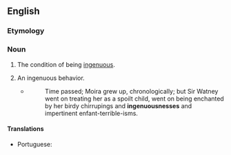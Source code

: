 ==English==

===Etymology===
{{suffix|en|ingenuous|ness}}

===Noun===
{{en-noun|~|es}}

# The condition of being [[ingenuous]].
# {{lb|en|countable}} An ingenuous behavior.
#* {{w|Aldous Huxley}}
#*: Time passed; Moira grew up, chronologically; but Sir Watney went on treating her as a spoilt child, went on being enchanted by her birdy chirrupings and '''ingenuousnesses''' and impertinent enfant-terrible-isms.

====Translations====
{{trans-top|the condition of being ingenuous}}
* Portuguese: {{t+|pt|ingenuidade}}
{{trans-mid}}
{{trans-bottom}}